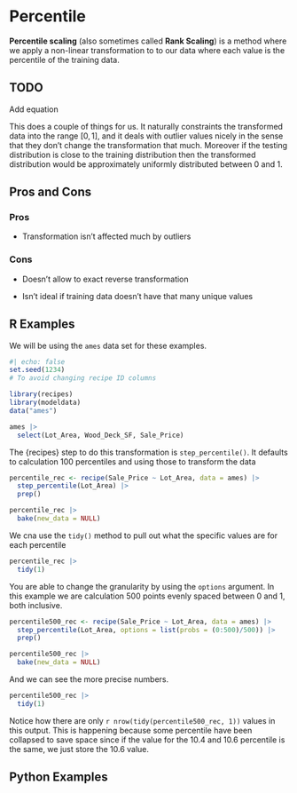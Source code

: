 # Percentile {#sec-numeric-percentile}

**Percentile scaling** (also sometimes called **Rank Scaling**) is a method where we apply a non-linear transformation to to our data where each value is the percentile of the training data.

::: {.callout-caution}
# TODO

Add equation
:::

This does a couple of things for us. It naturally constraints the transformed data into the range $[0, 1]$, and it deals with outlier values nicely in the sense that they don't change the transformation that much. Moreover if the testing distribution is close to the training distribution then the transformed distribution would be approximately uniformly distributed between 0 and 1.

## Pros and Cons

### Pros

-   Transformation isn't affected much by outliers

### Cons

-   Doesn't allow to exact reverse transformation

-   Isn't ideal if training data doesn't have that many unique values

## R Examples

We will be using the `ames` data set for these examples.

```r
#| echo: false
set.seed(1234)
# To avoid changing recipe ID columns
```

```r
library(recipes)
library(modeldata)
data("ames")

ames |>
  select(Lot_Area, Wood_Deck_SF, Sale_Price)
```

The {recipes} step to do this transformation is `step_percentile()`. It defaults to calculation 100 percentiles and using those to transform the data

```r
percentile_rec <- recipe(Sale_Price ~ Lot_Area, data = ames) |>
  step_percentile(Lot_Area) |>
  prep()

percentile_rec |>
  bake(new_data = NULL)
```

We cna use the `tidy()` method to pull out what the specific values are for each percentile

```r
percentile_rec |>
  tidy(1)
```

You are able to change the granularity by using the `options` argument. In this example we are calculation 500 points evenly spaced between 0 and 1, both inclusive.

```r
percentile500_rec <- recipe(Sale_Price ~ Lot_Area, data = ames) |>
  step_percentile(Lot_Area, options = list(probs = (0:500)/500)) |>
  prep()

percentile500_rec |>
  bake(new_data = NULL)
```

And we can see the more precise numbers.

```r
percentile500_rec |>
  tidy(1)
```

Notice how there are only `r nrow(tidy(percentile500_rec, 1))` values in this output. This is happening because some percentile have been collapsed to save space since if the value for the 10.4 and 10.6 percentile is the same, we just store the 10.6 value.

## Python Examples
